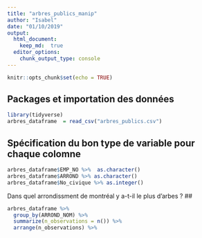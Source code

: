 ```yaml
---
title: "arbres_publics_manip"
author: "Isabel"
date: "01/10/2019"
output:
  html_document:
    keep_md:  true
  editor_options:
    chunk_output_type: console
---
```


```r
knitr::opts_chunk$set(echo = TRUE)
```


## Packages et importation des données

```r
library(tidyverse)
arbres_dataframe  = read_csv("arbres_publics.csv")
```

## Spécification du bon type de variable pour chaque colomne

```r
arbres_dataframe$EMP_NO %>%  as.character()
arbres_dataframe$ARROND %>% as.character()
arbres_dataframe$No_civique %>% as.integer()
```

Dans quel arrondissment de montréal y a-t-il le plus d'arbes ?
## 
```r
arbres_dataframe %>% 
  group_by(ARROND_NOM) %>% 
  summarize(n_observations = n()) %>% 
  arrange(n_observations) %>% 
```


